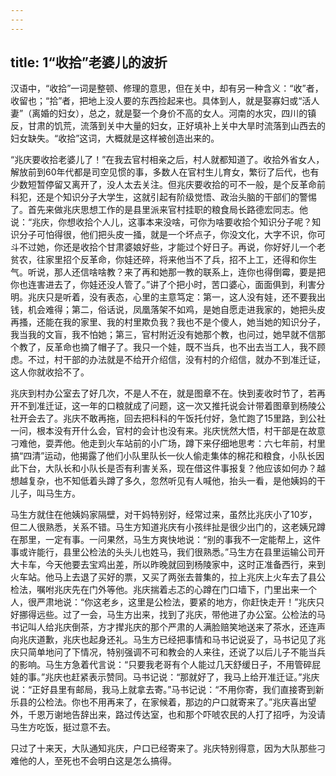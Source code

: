 ```yaml
---
---
---
```

title: 1“收拾”老婆儿的波折
---




汉语中，“收拾”一词是整顿、修理的意思，但在关中，却有另一种含义：“收”者，收留也；“拾”者，把地上没人要的东西捡起来也。具体到人，就是娶寡妇或“活人妻”（离婚的妇女），总之，就是娶一个身价不高的女人。河南的水灾，四川的镇反，甘肃的饥荒，流落到关中大量的妇女，正好填补上关中大旱时流落到山西去的妇女缺失。“收拾”这词，大概就是这样被创造出来的。

“兆庆要收拾老婆儿了！”在我去官村相亲之后，村人就都知道了。收拾外省女人，解放前到60年代都是司空见惯的事，多数人在官村生儿育女，繁衍了后代，也有少数短暂停留又离开了，没人太去关注。但兆庆要收拾的可不一般，是个反革命前科犯，还是个知识分子大学生，这就引起有阶级觉悟、政治头脑的干部们的警惕了。首先来做兆庆思想工作的是县里派来官村挂职的粮食局长路德宏同志。他说：“兆庆，你想收拾个人儿，这事本来没啥，可你为啥要收拾个知识分子呢？知识分子可怕得很，他们把头皮一掻，就是一个坏点子，你没文化，大字不识，你可斗不过她，你还是收拾个甘肃婆娘好些，才能过个好日子。再说，你好好儿一个老贫农，往家里招个反革命，你娃还碎，将来他当不了兵，招不上工，还得和你生气。听说，那人还信啥啥教？来了再和她那一教的联系上，连你也得倒霉，要是把你也连害进去了，你娃还没人管了。”讲了个把小时，苦口婆心，面面俱到，利害分明。兆庆只是听着，没有表态，心里的主意笃定：第一，这人没有娃，还不要我出钱，机会难得；第二，俗话说，凤凰落架不如鸡，是她自愿走进我家的，她把头皮再搔，还能在我的家里、我的村里欺负我？我也不是个傻人，她当她的知识分子，我当我的文盲，我不怕她；第三，官村附近没有她那个教，也问过，她早就不信那个教了，反革命也摘了帽子了。我只一个娃，既不当兵，也不出去当工人，我不顾虑。不过，村干部的办法就是不给开介绍信，没有村的介绍信，就办不到准迁证，这人你就收拾不了。

兆庆到村办公室去了好几次，不是人不在，就是图章不在。快到麦收时节了，若再开不到准迁证，这一年的口粮就成了问题，这一次又推托说会计带着图章到杨陵公社开会去了。兆庆不敢再拖，回去把科科的午饭托付好，急忙跑了15里路，到公社一问，根本没有开什么会，官村的会计也没有来。兆庆恍然大悟，村干部是在故意刁难他，耍弄他。他走到火车站前的小广场，蹲下来仔细地思考：六七年前，村里搞“四清”运动，他揭露了他们小队里队长一伙人偷走集体的棉花和粮食，小队长因此下台，大队长和小队长是否有利害关系，现在借这件事报复？他应该如何办？越想越复杂，也不知低着头蹲了多久，忽然听见有人喊他，抬头一看，是他姨妈的干儿子，叫马生方。

马生方就住在他姨妈家隔壁，对干妈特别好，经常过来，虽然比兆庆小了10岁，但二人很熟悉，关系不错。马生方知道兆庆有小孩绊扯是很少出门的，这老姨兄蹲在那里，一定有事。一问果然，马生方爽快地说：“别的事我不一定能帮上，这件事或许能行，县里公检法的头头儿也姓马，我们很熟悉。”马生方在县里运输公司开大卡车，今天他要去宝鸡出差，所以昨晚就回到杨陵家中，这时正准备西行，来到火车站。他马上去退了买好的票，又买了两张去普集的，拉上兆庆上火车去了县公检法，嘱咐兆庆先在门外等他。兆庆揣着忐忑的心蹲在门口墙下，门里出来一个人，很严肃地说：“你这老乡，这里是公检法，要紧的地方，你赶快走开！”兆庆只好挪得远些。过了一会，马生方出来，找到了兆庆，带他进了办公室。公检法的马书记叫人给兆庆倒茶，方才撵兆庆的那个严肃的人满脸赔笑地送来了茶水，还连声向兆庆道歉，兆庆也起身还礼。马生方已经把事情和马书记说妥了，马书记见了兆庆只简单地问了下情况，特别强调不可和教会的人来往，还说了以后儿子不能当兵的影响。马生方急着代言说：“只要我老哥有个人能过几天舒缓日子，不用管碎屁娃的事。”兆庆也赶紧表示赞同。马书记说：“那就好了，我马上给开准迁证。”兆庆说：“正好县里有邮局，我马上就拿去寄。”马书记说：“不用你寄，我们直接寄到新乐县的公检法。你也不用再来了，在家候着，那边的户口就寄来了。”兆庆喜出望外，千恩万谢地告辞出来，路过传达室，也和那个吓唬农民的人打了招呼，为没请马生方吃饭，挺过意不去。

只过了十来天，大队通知兆庆，户口已经寄来了。兆庆特别得意，因为大队那些刁难他的人，至死也不会明白这是怎么搞得。